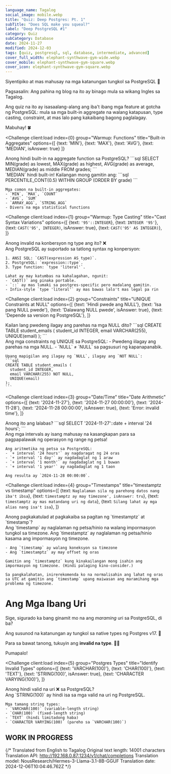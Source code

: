 ```yaml
---
language_name: Tagalog
social_image: mobile.webp
title: "Quiz: Deep Postgres: Pt. 1"
subTitle: "Does SQL make you squeal?"
label: "Deep PostgreSQL #1"
category: Quiz
subCategory: Database
date: 2024-11-27
modified: 2024-12-03
tags: [quiz, postgresql, sql, database, intermediate, advanced]
cover_full_width: elephant-synthwave-gym-wide.webp
cover_mobile: elephant-synthwave-gym-square.webp
cover_icon: elephant-synthwave-gym-square.webp
---
```


Siyentipiko at mas mahusay na mga katanungan tungkol sa PostgreSQL 🐘

Pagsasalin: Ang pahina ng blog na ito ay binago mula sa wikang Ingles sa Tagalog.

Ang quiz na ito ay isasaalang-alang ang iba't ibang mga feature at gotcha ng PostgreSQL: mula sa mga built-in aggregate na walang katapusan, type casting, constraint, at mas lalo pang kakaibang bagong paglalagay.

Mabuhay! 🍀

<QuizUI>

<Challenge
  client:load
  index={0}
  group="Warmup: Functions"
  title="Built-in Aggregates"
  options={[
    {text: 'MIN'},
    {text: 'MAX'},
    {text: 'AVG'},
    {text: 'MEDIAN', isAnswer: true}
  ]}
>
  <slot name="question">
  <div className="question">
    Anong hindi built-in na aggregate function sa PostgreSQL?
    ```sql
    SELECT 
      MIN(grade) as lowest,
      MAX(grade) as highest,
      AVG(grade) as average,
      MEDIAN(grade) as middle
    FROM grades;
    ```
  </div>
  </slot>

  <slot name='explanation'>
  <div className="explanation">
    `MEDIAN` hindi built-in! Kailangan mong gamitin ang:
    ```sql
    PERCENTILE_CONT(0.5) 
    WITHIN GROUP (ORDER BY grade)
    ```

    Mga comon na built-in aggregates:
    - `MIN`, `MAX`, `COUNT`
    - `AVG`, `SUM`
    - `ARRAY_AGG`, `STRING_AGG`
    - Divers na mga statistical functions
  </div>
  </slot>
</Challenge>

<Challenge
  client:load
  index={1}
  group="Warmup: Type Casting"
  title="Cast Syntax Variations"
  options={[
    {text: `'95'::INTEGER`},
    {text: `INTEGER '95'`},
    {text: `CAST('95', INTEGER)`, isAnswer: true},
    {text: `CAST('95' AS INTEGER)`},
  ]}
>
  <slot name="question">
  <div className="question">
    Anong invalid na konbersyon ng type ang ito? ❌
  </div>
  </slot>

  <slot name='explanation'>
  <div className="explanation">
    Ang PostgreSQL ay suportado sa tatlong syntax ng konpersyon:
    
    1. ANSI SQL: `CAST(expression AS type)`.
    2. PostgreSQL: `expression::type`.
    3. Type function: `type 'literal'`.

    Lahat ay may katumbas na kahalagahan, ngunit:
    - `CAST()` ang pinaka portable.
    - `::` ay mas lumaki sa postgres-specific pero madalang gamitin.
    - Infix-style `type 'literal'` ay mas bawas lalo't mas legal pa rin
  </div>
  </slot>
</Challenge>

<Challenge
  client:load
  index={2}
  group="Constraints"
  title="UNIQUE Constraints at NULL"
  options={[
    {text: 'Hindi pwede ang NULL'},
    {text: 'Isa pang NULL pwede'},
    {text: 'Dalawang NULL pwede', isAnswer: true},
    {text: 'Depende sa version ng PostgreSQL'},
  ]}
>
  <slot name="question">
  <div className="question">
    Kailan lang pwedeng ilagay ang parehas na mga NULL dito?
    ```sql
    CREATE TABLE student_emails (
      student_id INTEGER,
      email VARCHAR(255),
      UNIQUE(email)
    );
    ```
  </div>
  </slot>

  <slot name='explanation'>
  <div className="explanation">
    Ang mga constraints ng UNIQUE sa PostgreSQL:
    - Pwedeng iilagay ang parehas na mga NULL.
    - `NULL` ≠ `NULL` sa pagsusuri ng kapanapanabik.

    Upang mapigilan ang ilagay ng `NULL`, ilagay ang `NOT NULL`:
    ```sql
    CREATE TABLE student_emails (
      student_id INTEGER,
      email VARCHAR(255) NOT NULL,
      UNIQUE(email)
    );
    ```
  </div>
  </slot>
</Challenge>

<Challenge
  client:load
  index={3}
  group="Date/Time"
  title="Date Arithmetic"
  options={[
    {text: '2024-11-27'},
    {text: '2024-11-27 00:00:00'},
    {text: '2024-11-28'},
    {text: '2024-11-28 00:00:00', isAnswer: true},
    {text: 'Error: invalid time'},
  ]}
>
  <slot name="question">
  <div className="question">
    Anong ito ang lalabas?
    ```sql
    SELECT '2024-11-27'::date + interval '24 hours';
    ```
  </div>
  </slot>

  <slot name='explanation'>
  <div className="explanation">
    Ang mga intervals ay isang mahusay na kasangkapan para sa pagpapalawak ng operasyon ng range ng petsa!

    Ang aritmetika ng petsa sa PostgreSQL:
    - `+ interval '24 hours'` ay nagdaragat ng 24 oras
    - `+ interval '1 day'` ay nagdadaglat ng 1 araw
    - `+ interval '1 month'` ay nagdadaglat ng 1 buwan
    - `+ interval '1 year'` ay nagdadaglat ng 1 taon

    Ang resulta ay `2024-11-28 00:00:00`.
  </div>
  </slot>
</Challenge>

<Challenge
  client:load
  index={4}
  group="Timestamps"
  title="timestamptz vs timestamp"
  options={[
    {text: `Naglalaman sila ng parehong datos nang iba't ibsa`},
    {text: `timestamptz ay may timezone', isAnswer: tru`},
    {text: `timestamptz ay mas matandang uri ng data`},
    {text: `Silang lahat ay mga alias nang isa't isa`},
  ]}
>
  <slot name="question">
  <div className="question">
    Anong pagkakatulad at pagkakaiba sa pagitan ng `timestamptz` at `timestamp`?
  </div>
  </slot>

  <slot name='explanation'>
  <div className="explanation">
    Ang `timestamp` ay naglalaman ng petsa/hinio na walang impormasyon tungkol sa timezone.
    Ang `timestamptz` ay naglalaman ng petsa/hinio kasama ang impormasyon ng timezone.

    - Ang `timestamp` ay walang koneksyon sa timezone
    - Ang `timestamptz` ay may offset ng oras

    Gamitin ang `timestamptz` kung kinakailangan mong isahin ang impormasyon ng timezone. (Hindi palaging kino-consider.)

    Sa pangkalahatan, inirerekomenda ko na normalisahin ang lahat ng oras sa UTC at gamitin ang `timestamp` upang maiwasan ang maramihang mga problema ng timezone.
  </div>
  </slot>
</Challenge>

# Ang Mga Ibang Uri

Sige, sigurado ka bang ginamit mo na ang *maraming* uri sa PostgreSQL, di ba?

Ang susunod na katanungan ay tungkol sa native types ng Postgres v17. 🤯

Para sa bawat tanong, tukuyin ang **invalid na type**. 🕵️‍♂️

<p class="inset">Pumapalo!</p>

<Challenge
  client:load
  index={5}
  group="Postgres Types"
  title="Identify Invalid Types"
  options={[
    {text: 'VARCHAR(100)'},
    {text: 'CHAR(100)'},
    {text: 'TEXT'},
    {text: 'STRING(100)', isAnswer: true},
    {text: 'CHARACTER VARYING(100)'},
  ]}
>
  <slot name="question">
  <div className="question">
    Anong hindi valid na uri ❌ sa PostgreSQL?
  </div>
  </slot>

  <slot name='explanation'>
  <div className="explanation">
    Ang `STRING(100)` ay hindi isa sa mga valid na uri ng PostgreSQL.

    Mga tamang string types:
    - `VARCHAR(100)` (variable-length string)
    - `CHAR(100)` (fixed-length string)
    - `TEXT` (hindi limitadong haba)
    - `CHARACTER VARYING(100)` (pareho sa `VARCHAR(100)`)
  </div>
  </slot>
</Challenge>

## WORK IN PROGRESS

</QuizUI>

{/* Translated from English to Tagalog
Original text length: 14001 characters
Translation API: http://192.168.0.87:1234/v1/chat/completions
Translation model: NousResearch/Hermes-3-Llama-3.1-8B-GGUF
Translation date: 2024-12-06T10:04:46.762Z */}

